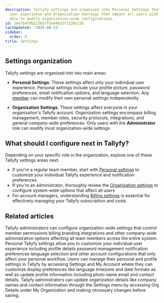 ```yaml
---
description: Tallyfy settings are organized into Personal Settings that affect individual
  user experience and Organization Settings that impact all users with only administrators
  able to modify organization-wide configurations.
id: 16e7b47db223657f5e44832f11391216
lastUpdated: '2025-08-15'
sidebar:
  order: 6
title: Settings
---
```


## Settings organization

Tallyfy settings are organized into two main areas:

*   **Personal Settings**: These settings affect only your individual user experience. Personal settings include your profile picture, password preferences, email notification options, and language selection. Any [member](/products/pro/documenting/members/) can modify their own personal settings independently

*   **Organization Settings**: These settings affect everyone in your organization's Tallyfy account. Organization settings encompass billing management, member roles, security protocols, integrations, and general company-wide preferences. Only users with the **Administrator** role can modify most organization-wide settings



<PageTree />

## What should I configure next in Tallyfy?

Depending on your specific role in the organization, explore one of these Tallyfy settings areas next:

- If you're a regular team member, start with [Personal settings](/products/pro/settings/personal-settings/) to customize your individual Tallyfy experience and notification preferences
- If you're an administrator, thoroughly review the [Organization settings](/products/pro/settings/org-settings/) to configure system-wide options that affect all users
- For account managers, understanding [Billing settings](/products/pro/settings/billing/) is essential for effectively managing your Tallyfy subscription and costs


## Related articles
<CardGrid>
<LinkTitleCard header="<b>Settings > Organization settings</b>" href="/products/pro/settings/org-settings/" > Tallyfy administrators can configure organization-wide settings that control member permissions billing branding integrations and other company-wide administrative options affecting all team members across the entire system. </LinkTitleCard>
<LinkTitleCard header="<b>Settings > Personal settings</b>" href="/products/pro/settings/personal-settings/" > Personal Tallyfy settings allow you to customize your individual user experience including profile details password management notification preferences language selection and other account configurations that only affect your personal workflow. </LinkTitleCard>
<LinkTitleCard header="<b>Personal Settings > Personalization settings</b>" href="/products/pro/settings/personal-settings/personalization-settings/" > Users can manage their personal and profile settings in Tallyfy by accessing Settings and My Account where they can customize display preferences like language timezone and date formats as well as update profile information including photo name email and contact details. </LinkTitleCard>
<LinkTitleCard header="<b>Org Settings > Update organization details</b>" href="/products/pro/settings/org-settings/how-can-i-update-my-organization-details/" > Tallyfy administrators can update organization details like company names and contact information through the Settings menu by accessing Org Details under My Organization and making necessary changes before saving. </LinkTitleCard>
</CardGrid>